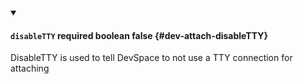 
<details className="config-field" data-expandable="false" open>
<summary>

#### `disableTTY` <span class="config-field-required" data-required="false">required</span> <span class="config-field-type">boolean</span> <span class="config-field-default">false</span> <span class="config-field-enum"></span> {#dev-attach-disableTTY}

DisableTTY is used to tell DevSpace to not use a TTY connection for attaching

</summary>



</details>
